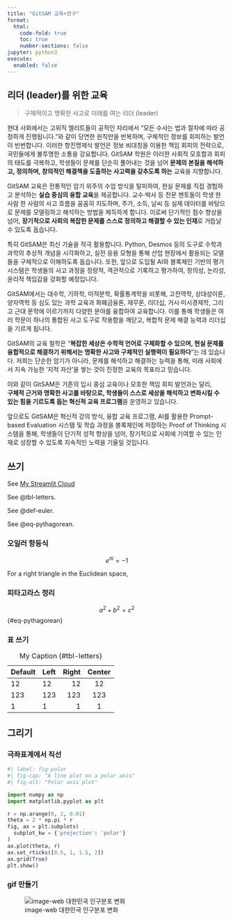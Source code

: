 ```yaml
---
title: "GitSAM 교육+연구"
format:
  html:
    code-fold: true
    toc: true
    number-sections: false
jupyter: python3
execute:
  enabled: false
---
```


## 리더 (leader)를 위한 교육

> 구체적이고 명확한 사고로 미래를 여는 리더 (leader)

현대 사회에서는 고위직 엘리트들이 공적인 자리에서 “모든 수사는 법과 절차에 따라 공정하게 진행됩니다.”와 같이 당연한 원칙만을 반복하며, 구체적인 정보를 회피하는 발언이 빈번합니다. 이러한 항진명제식 발언은 정보 비대칭을 이용한 책임 회피의 전략으로, 국민들에게 불투명한 소통을 강요합니다. GitSAM 학원은 이러한 사회적 모호함과 회피의 태도를 극복하고, 학생들이 문제를 단순히 풀어내는 것을 넘어 **문제의 본질을 해석하고, 정의하며, 창의적인 해결책을 도출하는 사고력을 갖추도록 하는** 교육을 지향합니다.

GitSAM 교육은 전통적인 암기 위주의 수업 방식을 탈피하여, 현실 문제를 직접 경험하고 분석하는 **실습 중심의 융합 교육**을 제공합니다. 교수·박사 등 전문 멘토들이 학생 한 사람 한 사람의 사고 흐름을 꼼꼼히 지도하며, 주가, 소득, 날씨 등 실제 데이터를 바탕으로 문제를 모델링하고 해석하는 방법을 체득하게 합니다. 이로써 단기적인 점수 향상을 넘어, **장기적으로 사회의 복잡한 문제를 스스로 정의하고 해결할 수 있는 인재**로 거듭날 수 있도록 돕습니다.

특히 GitSAM은 최신 기술을 적극 활용합니다. Python, Desmos 등의 도구로 수학과 과학의 추상적 개념을 시각화하고, 실전 응용 모형을 통해 산업 현장에서 활용되는 모델들을 구체적으로 이해하도록 돕습니다. 또한, 앞으로 도입될 AI와 블록체인 기반의 평가 시스템은 학생들의 사고 과정을 정량적, 객관적으로 기록하고 평가하여, 창의성, 논리성, 윤리적 책임감을 강화할 예정입니다.

GitSAM에서는 대수학, 기하학, 미적분학, 확률통계학을 비롯해, 고전역학, 상대성이론, 양자역학 등 심도 있는 과학 교육과 화폐금융론, 재무론, 리더십, 거시·미시경제학, 그리고 근대 문학에 이르기까지 다양한 분야를 융합하여 교육합니다. 이를 통해 학생들은 여러 학문이 하나의 통합된 사고 도구로 작용함을 깨닫고, 복합적 문제 해결 능력과 리더십을 기르게 됩니다.

GitSAM의 교육 철학은 “**복잡한 세상은 수학적 언어로 구체화할 수 있으며, 현실 문제를 융합적으로 해결하기 위해서는 명확한 사고와 구체적인 실행력이 필요하다**”는 데 있습니다. 저희는 단순한 암기가 아니라, 문제를 해석하고 해결하는 능력을 통해, 미래 사회에서 지속 가능한 ‘지적 자산’을 쌓는 것이 진정한 교육의 목표라고 믿습니다.

이와 같이 GitSAM은 기존의 입시 중심 교육이나 모호한 책임 회피 발언과는 달리,  
**구체적 근거와 명확한 사고를 바탕으로, 학생들이 스스로 세상을 해석하고 변화시킬 수 있는 힘을 기르도록 돕는 혁신적 교육 프로그램**을 운영하고 있습니다.

앞으로도 GitSAM은 혁신적 강의 방식, 융합 교육 프로그램, AI를 활용한 Prompt-based Evaluation 시스템 및 학습 과정을 블록체인에 저장하는 Proof of Thinking 시스템을 통해, 학생들이 단기적 성적 향상을 넘어, 장기적으로 사회에 기여할 수 있는 인재로 성장할 수 있도록 지속적인 노력을 기울일 것입니다.


## 쓰기
See [My Streamlit Cloud](https://primenumbersam-altair.streamlit.app/)

See @tbl-letters.

See @def-euler.

See @eq-pythagorean.


:::{#def-euler}
### 오일러 항등식
$$
e^{\pi i} = -1
$$
:::

For a right triangle in the Euclidean space,

### 피타고라스 정리
$$
a^2+b^2=c^2
$${#eq-pythagorean}

### 표 쓰기

| Default | Left | Right | Center |
|---------|:-----|------:|:------:|
| 12      | 12   |    12 |   12   |
| 123     | 123  |   123 |  123   |
| 1       | 1    |     1 |   1    |

: My Caption {#tbl-letters}

## 그리기
### 극좌표계에서 직선
```python
#| label: fig-polar
#| fig-cap: "A line plot on a polar axis"
#| fig-alt: "Polar axis plot"

import numpy as np
import matplotlib.pyplot as plt

r = np.arange(0, 2, 0.01)
theta = 2 * np.pi * r
fig, ax = plt.subplots(
  subplot_kw = {'projection': 'polar'} 
)
ax.plot(theta, r)
ax.set_rticks([0.5, 1, 1.5, 2])
ax.grid(True)
plt.show()
```
### gif 만들기
![image-web 대한민국 인구분포 변화](https://upload.wikimedia.org/wikipedia/commons/thumb/7/79/South_korea_population_pyramid_1960-2020.gif/645px-South_korea_population_pyramid_1960-2020.gif)